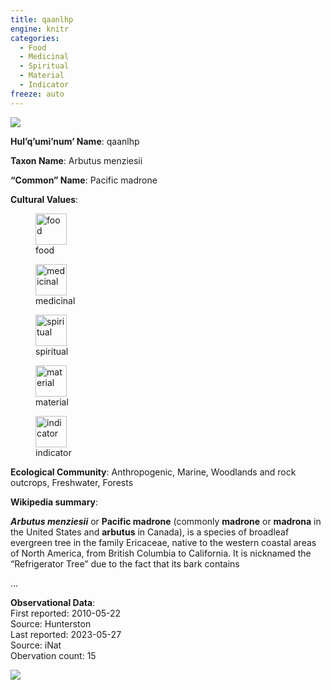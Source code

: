 ```yaml
---
title: qaanlhp
engine: knitr
categories:
  - Food
  - Medicinal
  - Spiritual
  - Material
  - Indicator
freeze: auto
---
```

![](https://inaturalist-open-data.s3.amazonaws.com/photos/9248407/medium.jpeg){fig-alt="qaanlhp - Pacific madrone"}

**Hul'q'umi'num' Name**: qaanlhp

**Taxon Name**: Arbutus menziesii

**"Common" Name**: Pacific madrone

**Cultural Values**:  

::: {layout-nrow=1 style="width:60%"}
![food](/files/food.svg){width=50px}

![medicinal](/files/medicinal.svg){width=50px}

![spiritual](/files/spiritual.svg){width=50px}

![material](/files/material.svg){width=50px}

![indicator](/files/indicator.svg){width=50px}
:::

**Ecological Community**: Anthropogenic, Marine, Woodlands and rock outcrops, Freshwater, Forests

**Wikipedia summary**:  
<p class="mw-empty-elt">

</p><i><b>Arbutus menziesii</b></i> or <b>Pacific madrone</b> (commonly <b>madrone</b> or <b>madrona</b> in the United States and <b>arbutus</b> in Canada), is a species of broadleaf evergreen tree in the family Ericaceae, native to the western coastal areas of North America, from British Columbia to California.
It is nicknamed the "Refrigerator Tree" due to the fact that its bark contains</p>...

**Observational Data**:   
First reported: 2010-05-22  
Source: Hunterston  
Last reported: 2023-05-27  
Source: iNat  
Obervation count: 15

![](community_dist.png)
